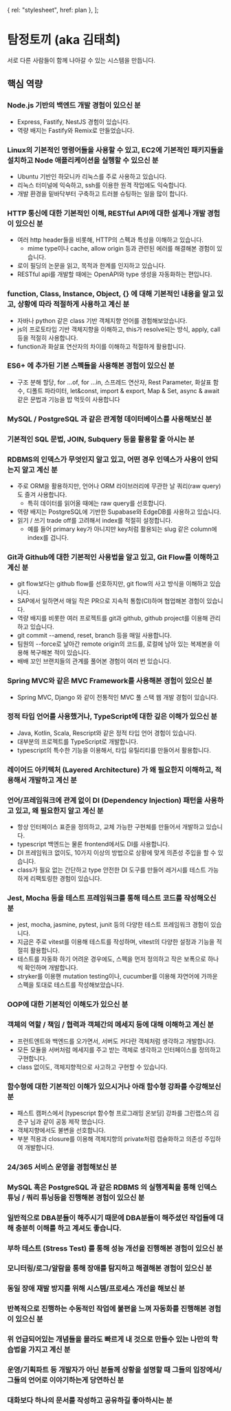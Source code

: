   { rel: "stylesheet", href: plan },
];

<CenterCardLayout className="mdx">
<Hero>
  <h1 className="text-4xl">탐정토끼 (aka 김태희)</h1>
  <p className="text-xl">
    서로 다른 사람들이 함께 나아갈 수 있는 시스템을 만듭니다.
  </p>
</Hero>

## 핵심 역량
### Node.js 기반의 백엔드 개발 경험이 있으신 분
- Express, Fastify, NestJS 경험이 있습니다.
- 역량 배지는 Fastify와 Remix로 만들었습니다.

### Linux의 기본적인 명령어들을 사용할 수 있고, EC2에 기본적인 패키지들을 설치하고 Node 애플리케이션을 실행할 수 있으신 분
- Ubuntu 기반인 하모니카 리눅스를 주로 사용하고 있습니다.
- 리눅스 터미널에 익숙하고, ssh를 이용한 원격 작업에도 익숙합니다.
- 개발 환경을 밑바닥부터 구축하고 트러블 슈팅하는 일을 많이 합니다.

### HTTP 통신에 대한 기본적인 이해, RESTful API에 대한 설계나 개발 경험이 있으신 분
- 여러 http header들을 비롯해, HTTP의 스펙과 특성을 이해하고 있습니다.
  - mime type이나 cache, allow origin 등과 관련된 에러를 해결해본 경험이 있습니다.
- 로이 필딩의 논문을 읽고, 목적과 한계를 인지하고 있습니다.
- RESTful api를 개발할 때에는 OpenAPI와 type 생성을 자동화하는 편입니다.

### function, Class, Instance, Object, {} 에 대해 기본적인 내용을 알고 있고, 상황에 따라 적절하게 사용하고 계신 분
- 자바나 python 같은 class 기반 객체지향 언어를 경험해보았습니다.
- js의 프로토타입 기반 객체지향을 이해하고, this가 resolve되는 방식, apply, call 등을 적절히 사용합니다.
- function과 화살표 연산자의 차이를 이해하고 적절하게 활용합니다.

### ES6+ 에 추가된 기본 스펙들을 사용해본 경험이 있으신 분
- 구조 분해 할당, for ...of, for ...in, 스프레드 연산자, Rest Parameter, 화살표 함수, 디폴트 파라미터, let&const, import & export, Map & Set, async & await 같은 문법과 기능을 밥 먹듯이 사용합니다

### MySQL / PostgreSQL 과 같은 관계형 데이터베이스를 사용해보신 분
### 기본적인 SQL 문법, JOIN, Subquery 등을 활용할 줄 아시는 분
### RDBMS의 인덱스가 무엇인지 알고 있고, 어떤 경우 인덱스가 사용이 안되는지 알고 계신 분
- 주로 ORM을 활용하지만, 언어나 ORM 라이브러리에 무관한 날 쿼리(raw query)도 즐겨 사용합니다.
  - 특히 데이터를 읽어올 때에는 raw query를 선호합니다.
- 역량 배지는 PostgreSQL에 기반한 Supabase와 EdgeDB를 사용하고 있습니다.
- 읽기 / 쓰기 trade off를 고려해서 index를 적절히 설정합니다.
  - 예를 들어 primary key가 아니지만 key처럼 활용되는 slug 같은 column에 index를 겁니다.

### Git과 Github에 대한 기본적인 사용법을 알고 있고, Git Flow를 이해하고 계신 분
- git flow보다는 github flow를 선호하지만, git flow의 사고 방식을 이해하고 있습니다.
- SAP에서 일하면서 매일 작은 PR으로 지속적 통합(CI)하며 협업해본 경험이 있습니다.
- 역량 배지를 비롯한 여러 프로젝트를 git과 github, github project를 이용해 관리하고 있습니다.
- git commit --amend, reset, branch 등을 매일 사용합니다.
- 팀원의 --force로 날아간 remote origin의 코드를, 로컬에 남아 있는 복제본을 이용해 복구해본 적이 있습니다.
- 배배 꼬인 브랜치들의 관계를 풀어본 경험이 여러 번 있습니다.

### Spring MVC와 같은 MVC Framework를 사용해본 경험이 있으신 분
- Spring MVC, Django 와 같이 전통적인 MVC 풀 스택 웹 개발 경험이 있습니다.

### 정적 타입 언어를 사용했거나, TypeScript에 대한 깊은 이해가 있으신 분
- Java, Kotlin, Scala, Rescript와 같은 정적 타입 언어 경험이 있습니다.
- 대부분의 프로젝트를 TypeScript로 개발합니다.
- typescript의 특수한 기능을 이용해서, 타입 유틸리티를 만들어서 활용합니다.

### 레이어드 아키텍처 (Layered Architecture) 가 왜 필요한지 이해하고, 적용해서 개발하고 계신 분
### 언어/프레임워크에 관계 없이 DI (Dependency Injection) 패턴을 사용하고 있고, 왜 필요한지 알고 계신 분
- 항상 인터페이스 표준을 정의하고, 교체 가능한 구현체를 만들어서 개발하고 있습니다.
- typescript 백엔드는 물론 frontend에서도 DI를 사용합니다.
- DI 프레임워크 없이도, 10가지 이상의 방법으로 상황에 맞게 의존성 주입을 할 수 있습니다.
- class가 필요 없는 간단하고 type 안전한 DI 도구를 만들어 레거시를 테스트 가능하게 리팩토링한 경험이 있습니다.

### Jest, Mocha 등을 테스트 프레임워크를 통해 테스트 코드를 작성해오신 분
- jest, mocha, jasmine, pytest, junit 등의 다양한 테스트 프레임워크 경험이 있습니다.
- 지금은 주로 vitest를 이용해 테스트를 작성하며, vitest의 다양한 설정과 기능을 적절히 활용합니다.
- 테스트를 자동화 하기 어려운 경우에도, 스펙을 먼저 정의하고 작은 보폭으로 하나씩 확인하며 개발합니다.
- stryker를 이용핸 mutation testing이나, cucumber를 이용해 자연어에 가까운 스펙을 토대로 테스트를 작성해보았습니다.

### OOP에 대한 기본적인 이해도가 있으신 분
### 객체의 역할 / 책임 / 협력과 객체간의 메세지 등에 대해 이해하고 계신 분
- 프런트엔트와 백엔드를 오가면서, 서버도 커다란 객체처럼 생각하고 개발합니다.
- 모든 모듈을 서버처럼 메세지를 주고 받는 객체로 생각하고 인터페이스를 정의하고 구현합니다.
- class 없이도, 객체지향적으로 사고하고 구현할 수 있습니다.

### 함수형에 대한 기본적인 이해가 있으시거나 아래 함수형 강좌를 수강해보신 분
- 패스트 캠퍼스에서 [typescript 함수형 프로그래밍 온보딩] 강좌를 그린랩스의 김춘구 님과 같이 공동 제작 했습니다.
- 객체지향에서도 불변을 선호합니다.
- 부분 적용과 closure를 이용해 객체지향의 private처럼 캡슐화하고 의존성 주입하여 개발합니다.

### 24/365 서비스 운영을 경험해보신 분

### MySQL 혹은 PostgreSQL 과 같은 RDBMS 의 실행계획을 통해 인덱스 튜닝 / 쿼리 튜닝등을 진행해본 경험이 있으신 분

### 일반적으로 DBA분들이 해주시기 때문에 DBA분들이 해주셨던 작업들에 대해 충분히 이해를 하고 계셔도 좋습니다.

### 부하 테스트 (Stress Test) 를 통해 성능 개선을 진행해본 경험이 있으신 분

### 모니터링/로그/알람을 통해 장애를 탐지하고 해결해본 경험이 있으신 분

### 동일 장애 재발 방지를 위해 시스템/프로세스 개선을 해보신 분

### 반복적으로 진행하는 수동적인 작업에 불편을 느껴 자동화를 진행해본 경험이 있으신 분

### 위 언급되어있는 개념들을 몰라도 빠르게 내 것으로 만들수 있는 나만의 학습법을 가지고 계신 분

### 운영/기획파트 등 개발자가 아닌 분들께 상황을 설명할 때 그들의 입장에서/그들의 언어로 이야기하는게 당연하신 분

### 대화보다 하나의 문서를 작성하고 공유하길 좋아하시는 분
</CenterCardLayout>